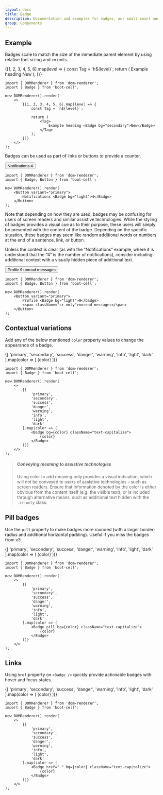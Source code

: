 ```yaml
---
layout: docs
title: Badge
description: Documentation and examples for badges, our small count and labeling component.
group: Components
---
```




## Example

Badges scale to match the size of the immediate parent element by using relative font sizing and `em` units.

<Example>
    {[1, 2, 3, 4, 5, 6].map(level => {
        const Tag = `h${level}`;
        return (
            <Tag>
                Example heading <Badge bg="secondary">New</Badge>
            </Tag>
        );
    })}
</Example>

```tsx
import { DOMRenderer } from 'dom-renderer';
import { Badge } from 'boot-cell';

new DOMRenderer().render(
    <>
        {[1, 2, 3, 4, 5, 6].map(level => {
            const Tag = `h${level}`;

            return (
                <Tag>
                    Example heading <Badge bg="secondary">New</Badge>
                </Tag>
            );
        })}
    </>
);
```

Badges can be used as part of links or buttons to provide a counter.

<Example>
    <Button variant="primary">
        Notifications <Badge bg="light">4</Badge>
    </Button>
</Example>

```tsx
import { DOMRenderer } from 'dom-renderer';
import { Badge, Button } from 'boot-cell';

new DOMRenderer().render(
    <Button variant="primary">
        Notifications <Badge bg="light">4</Badge>
    </Button>
);
```

Note that depending on how they are used, badges may be confusing for users of screen readers
and similar assistive technologies. While the styling of badges provides a visual cue as to their purpose,
these users will simply be presented with the content of the badge.
Depending on the specific situation, these badges may seem like random additional words or
numbers at the end of a sentence, link, or button.

Unless the context is clear (as with the “Notifications” example, where it is understood that
the “4” is the number of notifications), consider including additional context with a visually hidden piece of additional text.

<Example>
    <Button variant="primary">
        Profile <Badge bg="light">9</Badge>
        <span className="sr-only">unread messages</span>
    </Button>
</Example>

```tsx
import { DOMRenderer } from 'dom-renderer';
import { Badge, Button } from 'boot-cell';

new DOMRenderer().render(
    <Button variant="primary">
        Profile <Badge bg="light">9</badge>
        <span className="sr-only">unread messages</span>
    </Button>
);
```

## Contextual variations

Add any of the below mentioned `color` property values to change the appearance of a badge.

<Example>
    {[
        'primary',
        'secondary',
        'success',
        'danger',
        'warning',
        'info',
        'light',
        'dark'
    ].map(color => (
        <Badge bg={color} className="text-capitalize">
            {color}
        </Badge>
    ))}
</Example>

```tsx
import { DOMRenderer } from 'dom-renderer';
import { Badge } from 'boot-cell';

new DOMRenderer().render(
    <>
        {[
            'primary',
            'secondary',
            'success',
            'danger',
            'warning',
            'info',
            'light',
            'dark'
        ].map(color => (
            <Badge bg={color} className="text-capitalize">
                {color}
            </Badge>
        ))}
    </>
);
```

> ##### Conveying meaning to assistive technologies
>
> Using color to add meaning only provides a visual indication, which will not be conveyed to users of assistive technologies –
> such as screen readers. Ensure that information denoted by the color is either obvious from the content itself (e.g. the visible text),
> or is included through alternative means, such as additional text hidden with the `.sr-only` class.

## Pill badges

Use the `pill` property to make badges more rounded (with a larger border-radius and additional horizontal padding).
Useful if you miss the badges from v3.

<Example>
    {[
        'primary',
        'secondary',
        'success',
        'danger',
        'warning',
        'info',
        'light',
        'dark'
    ].map(color => (
        <Badge pill bg={color} className="text-capitalize">
            {color}
        </Badge>
    ))}
</Example>

```tsx
import { DOMRenderer } from 'dom-renderer';
import { Badge } from 'boot-cell';

new DOMRenderer().render(
    <>
        {[
            'primary',
            'secondary',
            'success',
            'danger',
            'warning',
            'info',
            'light',
            'dark'
        ].map(color => (
            <Badge pill bg={color} className="text-capitalize">
                {color}
            </Badge>
        ))}
    </>
);
```

## Links

Using `href` property on `<Badge />` quickly provide actionable badges with hover and focus states.

<Example>
    {[
        'primary',
        'secondary',
        'success',
        'danger',
        'warning',
        'info',
        'light',
        'dark'
    ].map(color => (
        <Badge href="." bg={color} className="text-capitalize">
            {color}
        </Badge>
    ))}
</Example>

```tsx
import { DOMRenderer } from 'dom-renderer';
import { Badge } from 'boot-cell';

new DOMRenderer().render(
    <>
        {[
            'primary',
            'secondary',
            'success',
            'danger',
            'warning',
            'info',
            'light',
            'dark'
        ].map(color => (
            <Badge href="." bg={color} className="text-capitalize">
                {color}
            </Badge>
        ))}
    </>
);
```
